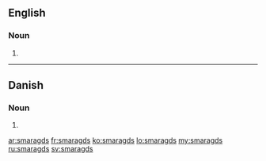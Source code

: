 ==English==

===Noun===
{{head|en|plural}}

# {{plural of|smaragd|lang=en|nocat=1}}

----

==Danish==

===Noun===
{{head|da|noun form|g=c}}

# {{form of|genitive singular indefinite|smaragd|lang=da}}

[[ar:smaragds]]
[[fr:smaragds]]
[[ko:smaragds]]
[[lo:smaragds]]
[[my:smaragds]]
[[ru:smaragds]]
[[sv:smaragds]]